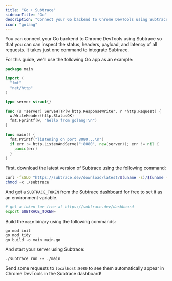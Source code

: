```yaml
---
title: "Go + Subtrace"
sidebarTitle: "Go"
description: "Connect your Go backend to Chrome DevTools using Subtrace"
icon: "golang"
---
```


You can connect your Go backend to Chrome DevTools using Subtrace so that you
can can inspect the status, headers, payload, and latency of all requests. It
takes just one command to integrate Subtrace.

For this guide, we'll use the following Go app as an example:

```go
package main

import (
  "fmt"
  "net/http"
)

type server struct{}

func (s *server) ServeHTTP(w http.ResponseWriter, r *http.Request) {
  w.WriteHeader(http.StatusOK)
  fmt.Fprintf(w, "hello from golang!\n")
}

func main() {
  fmt.Printf("listening on port 8080...\n")
  if err := http.ListenAndServe(":8080", new(server)); err != nil {
    panic(err)
  }
}
```

First, download the latest version of Subtrace using the following command:

```bash
curl -fsSLO "https://subtrace.dev/download/latest/$(uname -s)/$(uname -m)/subtrace"
chmod +x ./subtrace
```

And get a `SUBTRACE_TOKEN` from the Subtrace [dashboard](https://subtrace.dev/dashboard)
for free to set it as an environment variable.

```bash
# get a token for free at https://subtrace.dev/dashboard
export SUBTRACE_TOKEN=
```

Build the `main` binary using the following commands:

```
go mod init
go mod tidy
go build -o main main.go
```

And start your server using Subtrace:

```
./subtrace run -- ./main
```

Send some requests to `localhost:8080` to see them automatically appear in
Chrome DevTools in the Subtrace dashboard!
